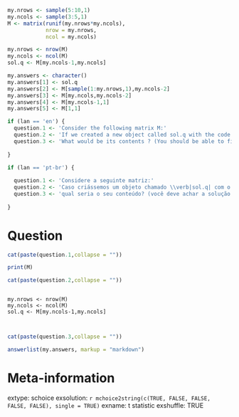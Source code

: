```r
my.nrows <- sample(5:10,1)
my.ncols <- sample(3:5,1)
M <- matrix(runif(my.nrows*my.ncols), 
            nrow = my.nrows, 
            ncol = my.ncols)

my.nrows <- nrow(M)
my.ncols <- ncol(M)
sol.q <- M[my.ncols-1,my.ncols]

my.answers <- character()
my.answers[1] <- sol.q 
my.answers[2] <- M[sample(1:my.nrows,1),my.ncols-2]
my.answers[3] <- M[my.ncols,my.ncols-2]
my.answers[4] <- M[my.ncols-1,1]
my.answers[5] <- M[1,1]

if (lan == 'en') {
  question.1 <- 'Consider the following matrix M:'
  question.2 <- 'If we created a new object called sol.q with the code:'
  question.3 <- 'What would be its contents ? (You should be able to find the solution without any coding).'
  
}

if (lan == 'pt-br') {
  
  question.1 <- 'Considere a seguinte matriz:'
  question.2 <- 'Caso criássemos um objeto chamado \\verb|sol.q| com o código:'
  question.3 <- 'qual seria o seu conteúdo? (você deve achar a solução sem a execução do código).'
  
}

```

Question
========

```r
cat(paste(question.1,collapse = ""))
```

```r
print(M)
```

```r
cat(paste(question.2,collapse = ""))
```

<pre><code>
my.nrows <- nrow(M)
my.ncols <- ncol(M)
sol.q <- M[my.ncols-1,my.ncols]
</pre></code>

```r
cat(paste(question.3,collapse = ""))
```


```r
answerlist(my.answers, markup = "markdown")
```

Meta-information
================
extype: schoice
exsolution: `r mchoice2string(c(TRUE, FALSE, FALSE, FALSE, FALSE), single = TRUE)`
exname: t statistic
exshuffle: TRUE